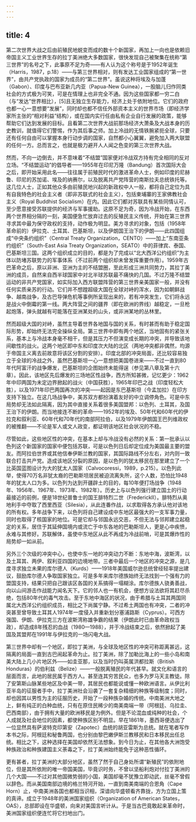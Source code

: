 ```yaml
---
---
---
```

title: 4
---




第二次世界大战之后由前殖民地蜕变而成的数十个新国家，再加上一向也是依赖旧帝国主义工业世界生存的拉丁美洲绝大多数国家，很快发现自己被聚集在统称“第三世界”的名号之下，此事原不足为奇——有人认为这个称号是于1952年诞生（Harris，1987，p.18）——与第三世界相对，则有发达工业国家组成的“第一世界”，由共产党执政的国家为成员的“第二世界”。虽说这种将埃及与加蓬（Gabon）、印度与巴布亚新几内亚（Papua-New Guinea），一股脑儿归作同类社会的方式极为可笑，可是在情理上也非完全不通。因为这些国家都一穷二白（与“发达”世界相比），[5]且无独立生存能力，经济上处于依附地位。它们的政府也都一心一意想要“发展”，同时却也都不信任外部资本主义的世界市场（即经济学家所主张的“相对利益”结构），或在国内实行任由私有企业自行发展的政策，能够帮助它们达到发展的目标。且看第二次世界大战前那场经济大萧条及大战本身的历史教训，就值得它们警惕，作为其后事之师。加上冷战的无情铁腕紧扼全球，只要还有任何自由可以掌握本身行动步调的国家，自然都小心翼翼，避免加入两大联盟的任何一方。总而言之，也就是极力避开人人闻之色变的第三次世界大战。

然而，不向一边倒去，并不意味着“不结盟”国家便对冷战双方持有完全相同的反对立场。“不结盟运动”的倡导者——1955年在印尼万隆（Bandung）首次国际大会之后，即开始采用此名——往往属于前殖民时代的激进革命人士，例如印度的尼赫鲁、印尼的苏加诺、埃及的纳赛尔，以及脱离共产党阵营的南斯拉夫总统铁托等。这几位人士，正如其他众多由前殖民地兴起的新政权中人一般，都将自己定位为具有自我特色的社会主义者（即非苏联式的社会主义），包括柬埔寨的王家佛教社会主义（Royal Buddhist Socialism）在内。因此它们都对苏联具有某些同情认可，至少愿意接受苏联提供的经济与军事援助。这原不足为奇，因为冷战开始，在东西两个世界相分隔的一刻，美国便急忙放弃过去的反殖民主义传统，开始在第三世界寻求其中最为保守政权的支持，动作极为明显。美方寻求的对象，包括（1958年革命前的）伊拉克、土耳其、巴基斯坦，以及伊朗国王治下的伊朗——此四国组成“中央条约组织”（Central Treaty Organization，CENTO）——加上“东南亚条约组织”（South-East Asia Treaty Organization，SEATO）中的菲律宾、泰国、巴基斯坦三国。这两个组织成立的目的，都是为了完成以“北大西洋公约组织”为主体以防堵苏联势力的军事体系（不过前两个组织却未曾发挥重要作用）。1959年古巴革命之后，原以非洲、亚洲为主的不结盟圈，至此形成三洲共同势力，其拉丁美洲的成员，自然来自西半球国家中对北半球苏联最不痛快的几国。不过万隆不结盟运动的非共产党国家，如实际加入西方联盟阵营的第三世界亲美国家一般，并没有任何实质亲苏的行动。它们并不想蹚超级大国在全球对峙的浑水，因为如朝鲜战争、越南战争，及古巴导弹危机等事例所呈现出来的，若有冲突发生，它们将永远是战火中倒霉的第一线。两大阵营之间的疆界（即在欧洲的界线）越稳定，一旦枪起炮落，弹头就越有可能落在亚洲某处的山头，或非洲某地的丛林里。

然而超级大国的对峙，虽然主导着世界各地国与国的关系，有时甚而有助于稳定国际形势，却始终无法完全操纵全局。第三世界中即有两个地区，当地固有的紧张关系，基本上与冷战本身毫不相干，但是其压力不但演变成长期的冲突，并导致该地间歇性的战火。这两个地区即中东和印度次大陆的北区（两地冲突都非偶然，均源于帝国主义离去前故意将该区分割的安排）。印度北部的冲突局面，还比较容易独立于全球的冷战之外，虽然巴基斯坦一心一意想把美国卷进来——不过一直到80年代阿富汗的战争爆发，巴基斯坦的企图始终未能得逞（参见第八章及第十六章）。因此，该地区先后爆发的三场地区性战争，西方所知甚微，记忆更少：1962年中印两国为未定边界掀起的战火（中国获胜），1965年印巴之战（印度轻松大胜），以及1971年印巴两国再次的冲突——起因是东巴基斯坦（今孟加拉）在印方支持下独立。在这几场战争中，美苏双方都扮演着友好的中立调停角色。可是中东局势却无法如此隔离，因为其中直接关系着很多美国盟邦：以色列、土耳其，及国王治下的伊朗。而当地接连不断的革命——1952年的埃及、50年代和60年代的伊拉克和叙利亚、60年代和70年代的南部阿拉伯，以及1979年伊朗国王巴列维政权的被推翻——不论是军人或文人政变，都证明该地区社会状况的不稳。

尽管如此，这些地区性的冲突，在基本上却与冷战没有必然的关系：第一批承认以色列这个新国家的国家中便包括苏联，可是以色列日后却定位成为美国最主要的盟友。而阿拉伯世界或其他信奉伊斯兰教的国家，其国际路线不分左右，对内则一致联合打击共产党。造成该地区分裂的原因，是以色列的犹太移民在那里建立了一个比英国蓝图设计为大的犹太人国家（Calvocoressi，1989，p.215）。以色列此举，使得70万名非犹太裔的巴勒斯坦居民被迫流离失所，这个人数，恐怕比1948年的犹太人口为多。以色列为达到开疆辟土的目的，每10年便打场战争（1948年、1956年、1967年、1973年、1982年）。历史上与以色列强行建立国土的行动最接近的前例，便是18世纪普鲁士的国王腓特烈二世（FrederickⅡ）。腓特烈从奥地利手中夺取了西里西亚（Silesia），从此连番作战，以求取得各方承认他对该地的所有权。多年战争下来，以色列将自己建设成中东地区最强大的一支军事力量，同时也取得了核国家的地位。可是它却与邻国永远交恶，不但无法与邻邦建立起稳定的关系，居住于其延伸国境内或流亡于中东各地的巴勒斯坦人，更是心中疾愤，永难与其修好。苏联解体，虽使中东地区从此不再成为冷战前哨，可是其爆炸性的局势却一如从前。

另外三个次级的冲突中心，也使中东一地的冲突动力不断：东地中海，波斯湾，以及土耳其、两伊、叙利亚四国的边境地带。三者中最后一个地区的冲突之源，是几度寻求独立未果的库尔德人（Kurds）——1918年美国威尔逊总统曾经轻率提出建议，鼓励库尔德人争取国家独立。可是多年来库尔德族始终无法找到一个强有力的盟国支持，结果只把自己跟该区各国的关系搞得一塌糊涂。库尔德族人骁勇善战，向以山间游击作战能力闻名天下。它的邻人也一有机会，便想方设法欲将其赶尽杀绝，包括80年代的毒气攻击。至于东地中海区的状况，由于希腊与土耳其两国同属北大西洋公约组织成员，相比之下尚属宁静。不过希土两国也有冲突，二者的冲突甚至曾导致土耳其人1974年一度侵入并重新划分塞浦路斯（Cyprus）。可西方强国、伊朗、伊拉克三方在波斯湾称雄争霸的结果（伊朗此时已由革命政权当政），却造成8年残忍的血战（1980—1988），并于冷战结束之后，依然掀起了美国及其盟邦在1991年与伊拉克的一场闪电大战。

第三世界中却有一个地区，即拉丁美洲，与全球及地区性的冲突可称距离甚远，这隔离的局面一直到古巴闹起革命为止。拉丁美洲，除了加勒比海上的一些小岛和南美大陆上几小片地区外——如圭亚那，以及当时仍叫英属洪都拉斯（British Honduras）的伯利兹（Belize）——一般脱离殖民的年代甚早。就文化和语言的层面而言，此地的居民属于西方人。甚至连其穷苦民众，也多为罗马天主教徒。除了安第斯山脉某些地区及中美一带，其居民也都能说或懂一种欧洲语言。从伊比利亚半岛的征服者手中，拉丁美洲社会沿袭了一套复杂精细的种族等级制度；同时，却也因其以男性为主的征服历史，开始了一段种族杂婚的传统。中南美洲大地之上，鲜有纯正的白种血统，只有在原住民稀少的南美南端一带（阿根廷、乌拉圭、巴西南部），由于拥有大量的欧洲移民是为例外。但是不论混血或纯种的社会，个人成就及社会地位的因素，都使种族区别不明显。早在1861年，墨西哥便选出了一位显然具有萨波特克印第安（Zapotec）血统的胡亚雷斯为总统。就在笔者写作本书之际，阿根廷和秘鲁两国，也分别由黎巴嫩伊斯兰教移民和日本移民出任总统。相比之下，这种选择在美国却依然无法想象。到今日为止，在其他各大洲饱受种族政治和种族建国主义荼毒之下，拉丁美洲始终能免于这种恶性循环。

更有甚者，拉丁美洲的大部分地区，虽然了然于自己身处所谓“新殖民”的依附地位，但是其所依附的唯一帝国美国，毕竟识时务，不曾以坚船利炮对付拉丁美洲的几个大国——不过对其他国微势弱的小国，美国却毫不犹豫立即动武，丝毫不曾假以辞色。而从美国南部边境的格兰特河开始，一直到南美南端的合恩角（Cape Horn）止，中南美洲各国也都相当识相，深谙向华盛顿看齐靠拢，方为立国上策的真谛。成立于1948年的美洲国家组织（Organization of American States，OAS），总部即设在华盛顿，向来对美国言听计从。于是当古巴竟敢起来革命时，美洲国家组织便连忙将它扫地出门。